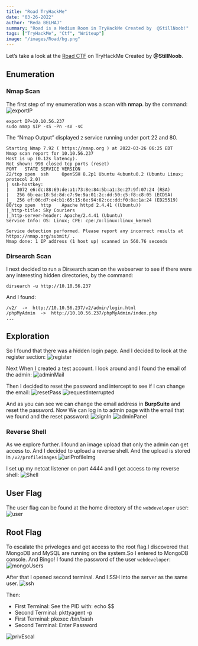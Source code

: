 ```yaml
---
title: "Road TryHackMe"
date: "03-26-2022"
author: "Reda BELHAJ"
summary: "Road is a Medium Room in TryHackMe Created by  @StillNoob!"
tags: ["TryHackMe", "Ctf", "Writeup"]
image: "/images/Road/bg.png"
---
```

Let’s take a look at the [Road CTF](https://tryhackme.com/room/road) on TryHackMe Created by **@StillNoob**.

## Enumeration
### Nmap Scan
The first step of my enumeration was a scan with **nmap**. by the command:
![exportIP](/images/Road/exportIP.JPG)

```
export IP=10.10.56.237
sudo nmap $IP -sS -Pn -sV -sC
```
The “Nmap Output” displayed `2` service running under port 22 and 80.

```
Starting Nmap 7.92 ( https://nmap.org ) at 2022-03-26 06:25 EDT
Nmap scan report for 10.10.56.237
Host is up (0.12s latency).
Not shown: 998 closed tcp ports (reset)
PORT   STATE SERVICE VERSION
22/tcp open  ssh     OpenSSH 8.2p1 Ubuntu 4ubuntu0.2 (Ubuntu Linux; protocol 2.0)
| ssh-hostkey: 
|   3072 e6:dc:88:69:de:a1:73:8e:84:5b:a1:3e:27:9f:07:24 (RSA)
|   256 6b:ea:18:5d:8d:c7:9e:9a:01:2c:dd:50:c5:f8:c8:05 (ECDSA)
|_  256 ef:06:d7:e4:b1:65:15:6e:94:62:cc:dd:f0:8a:1a:24 (ED25519)
80/tcp open  http    Apache httpd 2.4.41 ((Ubuntu))
|_http-title: Sky Couriers
|_http-server-header: Apache/2.4.41 (Ubuntu)
Service Info: OS: Linux; CPE: cpe:/o:linux:linux_kernel

Service detection performed. Please report any incorrect results at https://nmap.org/submit/ .
Nmap done: 1 IP address (1 host up) scanned in 560.76 seconds
```

### Dirsearch Scan
I next decided to run a Dirsearch scan on the webserver to see if there were any interesting hidden directories, by the command:

```
dirsearch -u http://10.10.56.237
```

And I found:

```
/v2/  ->  http://10.10.56.237/v2/admin/login.html
/phpMyAdmin  ->  http://10.10.56.237/phpMyAdmin/index.php
...
```

## Exploration
So I found that there was a hidden login page. And I decided to look at the register section:
![register](/images/Road/register.JPG)

Next When I created a test account. I look around and I found the email of the admin:
![adminMail](/images/Road/adminMail.JPG)

Then I decided to reset the password and intercept to see if I can change the email:
![resetPass](/images/Road/resetPass.JPG)
![requestInterrupted](/images/Road/requestInterrupted.JPG)

And as you can see we can change the email address in **BurpSuite** and reset the password. Now We can log in to admin page with the email that we found and the reset password:
![signIn](/images/Road/signIn.JPG)
![adminPanel](/images/Road/adminPanel.JPG)

### Reverse Shell
As we explore further. I found an image upload that only the admin can get access to. And I decided to upload a reverse shell. And the upload is stored in `/v2/profileimages`
![urlProfileImg](/images/Road/urlProfileImg.JPG)

I set up my netcat listener on port 4444 and I get access to my reverse shell:
![Shell](/images/Road/Shell.JPG)

## User Flag
The user flag can be found at the home directory of the `webdeveloper` user:
![user](/images/Road/user.JPG)

## Root Flag
To escalate the priveleges and get access to the root flag.I discovered that MongoDB and MySQL are running on the system.So I entered to MongoDB console. And Bingo! I found the password of the user `webdeveloper`:
![mongoUsers](/images/Road/mongoUsers.JPG)

After that I opened second terminal. And I SSH into the server as the same user. 
![ssh](/images/Road/ssh.JPG)

Then:

- First Terminal: See the PID with: echo $$
- Second Terminal: pkttyagent -p <PID>
- First Terminal: pkexec /bin/bash
- Second Terminal: Enter Password

![privEscal](/images/Road/privEscal.JPG)
